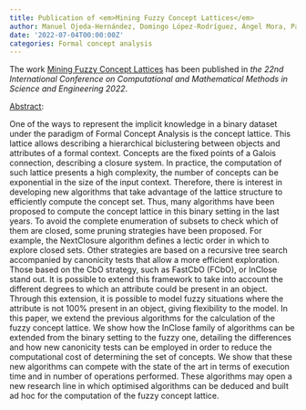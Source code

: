 ```yaml
---
title: Publication of <em>Mining Fuzzy Concept Lattices</em>
author: Manuel Ojeda-Hernández, Domingo López-Rodríguez, Ángel Mora, Pablo Cordero
date: '2022-07-04T00:00:00Z'
categories: Formal concept analysis
---
```


The work <u>Mining Fuzzy Concept Lattices</u> has been published in <em>the <em>22nd International Conference on Computational and Mathematical Methods in Science and Engineering 2022</em></em>.

<u>Abstract</u>:


One of the ways to represent the implicit knowledge in a binary dataset
  under the paradigm of Formal Concept Analysis is the concept lattice. This lattice
  allows describing a hierarchical biclustering between objects and attributes of
  a formal context. Concepts are the fixed points of a Galois connection, describing
  a closure system. In practice, the computation of such lattice presents a high complexity,
  the number of concepts can be exponential in the size of the input context. Therefore,
  there is interest in developing new algorithms that take advantage of the lattice
  structure to efficiently compute the concept set. Thus, many algorithms have been
  proposed to compute the concept lattice in this binary setting in the last years.
  To avoid the complete enumeration of subsets to check which of them are closed,
  some pruning strategies have been proposed. For example, the NextClosure algorithm
  defines a lectic order in which to explore closed sets. Other strategies are based
  on a recursive tree search accompanied by canonicity tests that allow a more efficient
  exploration. Those based on the CbO strategy, such as FastCbO (FCbO), or InClose
  stand out. It is possible to extend this framework to take into account the different
  degrees to which an attribute could be present in an object. Through this extension,
  it is possible to model fuzzy situations where the attribute is not 100% present
  in an object, giving flexibility to the model. In this paper, we extend the previous
  algorithms for the calculation of the fuzzy concept lattice. We show how the InClose
  family of algorithms can be extended from the binary setting to the fuzzy one, detailing
  the differences and how new canonicity tests can be employed in order to reduce
  the computational cost of determining the set of concepts. We show that these new
  algorithms can compete with the state of the art in terms of execution time and
  in number of operations performed. These algorithms may open a new research line
  in which optimised algorithms can be deduced and built ad hoc for the computation
  of the fuzzy concept lattice.

